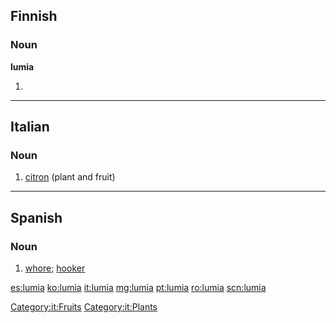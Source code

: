 ==Finnish==

===Noun===
'''lumia'''

# {{fi-form of|type=noun|case=partitive|pl=plural|lumi}}

----

==Italian==

===Noun===
{{it-noun|f|lumie}}

# [[citron]] (plant and fruit)

[[Category:it:Fruits]]
[[Category:it:Plants]]

----

==Spanish==

===Noun===
{{es-noun|f}}

# [[whore]]; [[hooker]]

[[es:lumia]]
[[ko:lumia]]
[[it:lumia]]
[[mg:lumia]]
[[pt:lumia]]
[[ro:lumia]]
[[scn:lumia]]